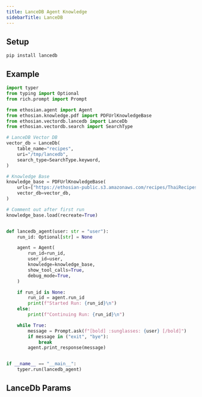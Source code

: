 ```yaml
---
title: LanceDB Agent Knowledge
sidebarTitle: LanceDB
---
```


## Setup

```shell
pip install lancedb
```

## Example

```python agent_with_knowledge.py
import typer
from typing import Optional
from rich.prompt import Prompt

from ethosian.agent import Agent
from ethosian.knowledge.pdf import PDFUrlKnowledgeBase
from ethosian.vectordb.lancedb import LanceDb
from ethosian.vectordb.search import SearchType

# LanceDB Vector DB
vector_db = LanceDb(
    table_name="recipes",
    uri="/tmp/lancedb",
    search_type=SearchType.keyword,
)

# Knowledge Base
knowledge_base = PDFUrlKnowledgeBase(
    urls=["https://ethosian-public.s3.amazonaws.com/recipes/ThaiRecipes.pdf"],
    vector_db=vector_db,
)

# Comment out after first run
knowledge_base.load(recreate=True)


def lancedb_agent(user: str = "user"):
    run_id: Optional[str] = None

    agent = Agent(
        run_id=run_id,
        user_id=user,
        knowledge=knowledge_base,
        show_tool_calls=True,
        debug_mode=True,
    )

    if run_id is None:
        run_id = agent.run_id
        print(f"Started Run: {run_id}\n")
    else:
        print(f"Continuing Run: {run_id}\n")

    while True:
        message = Prompt.ask(f"[bold] :sunglasses: {user} [/bold]")
        if message in ("exit", "bye"):
            break
        agent.print_response(message)


if __name__ == "__main__":
    typer.run(lancedb_agent)
```

## LanceDb Params

<Snippet file="vectordb_lancedb_params.mdx" />
